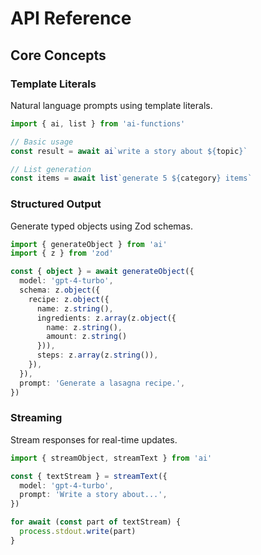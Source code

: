 # API Reference

## Core Concepts

### Template Literals
Natural language prompts using template literals.

```typescript
import { ai, list } from 'ai-functions'

// Basic usage
const result = await ai`write a story about ${topic}`

// List generation
const items = await list`generate 5 ${category} items`
```

### Structured Output
Generate typed objects using Zod schemas.

```typescript
import { generateObject } from 'ai'
import { z } from 'zod'

const { object } = await generateObject({
  model: 'gpt-4-turbo',
  schema: z.object({
    recipe: z.object({
      name: z.string(),
      ingredients: z.array(z.object({
        name: z.string(),
        amount: z.string()
      })),
      steps: z.array(z.string()),
    }),
  }),
  prompt: 'Generate a lasagna recipe.',
})
```

### Streaming
Stream responses for real-time updates.

```typescript
import { streamObject, streamText } from 'ai'

const { textStream } = streamText({
  model: 'gpt-4-turbo',
  prompt: 'Write a story about...',
})

for await (const part of textStream) {
  process.stdout.write(part)
}
```
